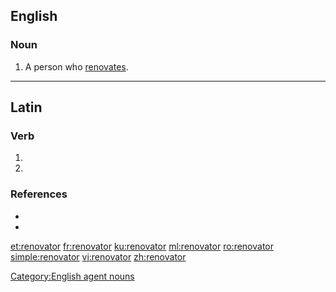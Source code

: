 ==English==

===Noun===
{{en-noun}}

# A person who [[renovate]]s.

[[Category:English agent nouns]]

----

==Latin==

===Verb===
{{la-verb-form|renovātor}}

# {{inflection of|renovō||2|s|futr|pasv|impr|lang=la}}
# {{inflection of|renovō||3|s|futr|pasv|impr|lang=la}}

===References===
* {{R:L&S}}
* {{R:Gaffiot}}

[[et:renovator]]
[[fr:renovator]]
[[ku:renovator]]
[[ml:renovator]]
[[ro:renovator]]
[[simple:renovator]]
[[vi:renovator]]
[[zh:renovator]]